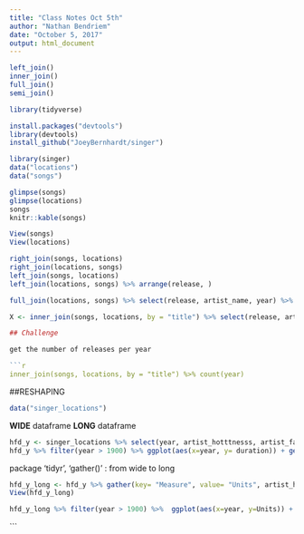 ```yaml
---
title: "Class Notes Oct 5th"
author: "Nathan Bendriem"
date: "October 5, 2017"
output: html_document
---
```


```r
left_join()
inner_join()
full_join()
semi_join()

library(tidyverse)
```
```r
install.packages("devtools")
library(devtools)
install_github("JoeyBernhardt/singer")

```
```r
library(singer)
data("locations")
data("songs")
```

```r
glimpse(songs)
glimpse(locations)
songs
knitr::kable(songs)
```
```r
View(songs)
View(locations)
```

```r
right_join(songs, locations)
right_join(locations, songs)
left_join(songs, locations)
left_join(locations, songs) %>% arrange(release, )

full_join(locations, songs) %>% select(release, artist_name, year) %>% knitr::kable()

X <- inner_join(songs, locations, by = "title") %>% select(release, artist_name.x, year)

## Challenge

get the number of releases per year

```r
inner_join(songs, locations, by = "title") %>% count(year)
```

##RESHAPING

```r
data("singer_locations")


```
**WIDE** dataframe
**LONG** dataframe
```r
hfd_y <- singer_locations %>% select(year, artist_hotttnesss, artist_familiarity, duration)
hfd_y %>% filter(year > 1900) %>% ggplot(aes(x=year, y= duration)) + geom_line()
```
package 'tidyr', 'gather()' : from wide to long

```r
hfd_y_long <- hfd_y %>% gather(key= "Measure", value= "Units", artist_hotttnesss:duration)
View(hfd_y_long)

hfd_y_long %>% filter(year > 1900) %>%  ggplot(aes(x=year, y=Units)) + geom_point() + facet_wrap(~ Measure)
```


```


